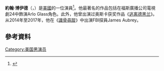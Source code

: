 {{for|同名音频工程师|约翰·博伊德 (音频工程师)}}
{{Infobox person
| name = 约翰·博伊德<br>John Boyd
| image =
| caption =
| birth_name = 约翰·H·博伊德<br>John H. Boyd
| birth_date = {{birth date and age|mf=yes|1981|10|22}}
| birth_place ={{USA}}[[紐約州|紐約州]][[紐約市|紐約市]]
| alma_mater = [[本宁顿学院|本宁顿学院]]
| occupation = 演員
| years_active = 2005–現在
| parents = {{tsl|en|Guy Boyd (actor)||盖伊·博伊德}}<br/>Sissy Boyd
| relatives = Pauline Boyd（姊妹）
}}
'''約翰·博伊德'''（{{lang-en|'''John H. Boyd'''}}，{{bd|1981年|10月22日}}）是[[美國|美國]]的一位演員<ref>{{Cite web |url=http://24unffial.wikifoundry.com/page/John+Boyd |title=存档副本 |accessdate=2016-03-25 |archive-date=2016-03-04 |archive-url=https://web.archive.org/web/20160304044938/http://24unffial.wikifoundry.com/page/John+Boyd |dead-url=no }}</ref>。他最著名的作品包括在福斯廣播公司電視劇24中飾演Arlo Glass角色。此外，他曾出演过奥斯卡获奖作品《[[逃离德黑兰|逃离德黑兰]]》。从2014年至2017年，他在《[[識骨尋蹤|識骨尋蹤]]》中出演FBI探員James Aubrey。

==參考資料==
{{Reflist}}
[[Category:美国男演员|Category:美国男演员]]